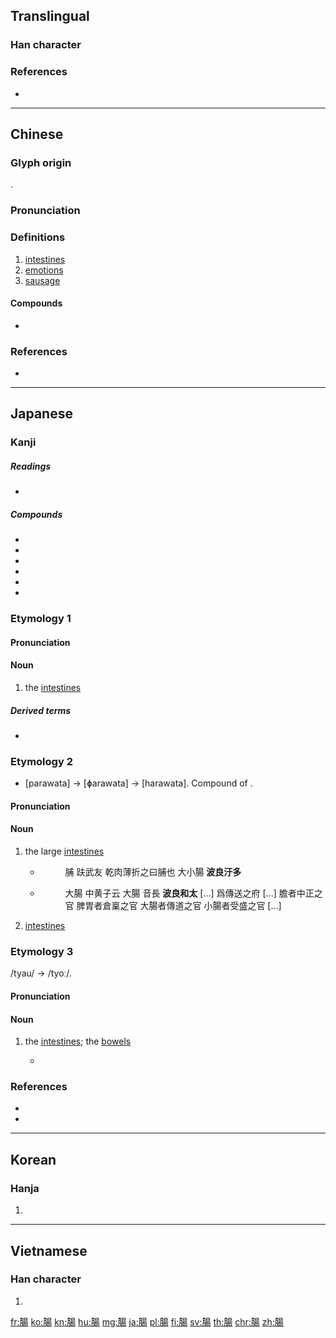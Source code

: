 {{character info/new}}
{{also|肠|膓}}
==Translingual==

===Han character===
{{Han char|rn=130|rad=肉|as=09|sn=13|four=76227|canj=BAMH|ids=⿰月昜}}

===References===
* {{Han ref|kx=0990.010|dkj=29721|dj=1442.070|hdz=32095.090|uh=8178|ud=33144|bh=B87A|bd=47226}}

----

==Chinese==
{{zh-forms|s=肠}}

===Glyph origin===
{{Han etym}}
{{Han compound|肉|昜|c1=s|c2=p|t1=body|ls=psc}}.

===Pronunciation===
{{zh-pron
|m=cháng
|c=coeng4,coeng4-2
|h=pfs=chhòng
|md=diòng
|mn=tn̂g/chhiân/chhiâng/tiông
|mn_note = tn̂g - vernacular; chhiâng/tiông - literary; chhiân - common variant
|w=3zan
|mc=y
|oc=y
|cat=n
}}

===Definitions===
{{zh-hanzi}}

# [[intestine]]s
# [[emotion]]s
# [[sausage]]

====Compounds====
* {{zh-l|粉腸}}

===References===
* {{R:nan:thcwdq}}

{{zh-cat|Anatomy}}

----

==Japanese==

===Kanji===
{{ja-kanji|rs=肉09|grade=4}}

=====Readings=====
* {{ja-readings|goon=[[じょう]] (jō)|kanon=[[ちょう]] (chō)|kun=[[はらわた]] (harawata), [[わた]] (wata)}}

=====Compounds=====
* {{ja-r|腸管|ちょうかん}}
* {{ja-r|胃腸|いちょう}}
* {{ja-r|十二指腸|じゅうにしちょう}}
* {{ja-r|小腸|しょうちょう}}
* {{ja-r|大腸|だいちょう}}
* {{ja-r|断腸|だんちょう}}

===Etymology 1===
{{ja-kanjitab|わた|yomi=k}}
{{rfe|lang=ja}}

====Pronunciation====
{{ja-pron|acc=2|y=k|わた}}

====Noun====
{{ja-noun|わた}}

# {{lb|ja|anatomy|sort=わた}} the [[intestine]]s

=====Derived terms=====
* {{ja-r|腸|はらわた}}

===Etymology 2===
{{ja-kanjitab|yomi=k|はらわた}}
* [parawata] → [ɸarawata] → [harawata]. Compound of {{compound|腹|tr1=hara|t1=stomach|腸|tr2=wata|t2=intestines|lang=ja}}.

====Pronunciation====
{{ja-pron|acc=3|acc2=h|acc3=4|y=k|はらわた}}

====Noun====
{{ja-noun|はらわた}}

# {{lb|ja|anatomy|sort=はらわた}} the large [[intestine]]s
#* {{RQ:Shin'yaku Kegonkyō Ongi Shiki}}
#*: 脯 趺武友 乾肉薄折之曰脯也 大小腸 '''波良汙多'''
#* {{RQ:Wamyō Ruijushō||}}
#*: 大腸 中黄子云 大腸 音長 '''波良和太''' [...] 爲傳送之府 [...] 膽者中正之官 脾胃者倉稟之官 大腸者傳道之官 小腸者受盛之官 [...]
# {{lb|ja|anatomy|sort=はらわた}} [[intestine|intestines]]

===Etymology 3===
{{ja-kanjitab|ちょう|yomi=o}}
/tyau/ → /tyoː/.

====Pronunciation====
{{ja-pron|acc=a|y=ko|ちょう}}

====Noun====
{{ja-noun|ちょう|hhira=ちやう}}

# {{lb|ja|anatomy|sort=ちょう}} the [[intestine]]s; the [[bowels]]
#* {{quote-book|genre=fiction||{{w|佐々木倫子|Noriko Sasaki|lang=ja}}|{{w|lang=ja|動物のお医者さん|{{ruby|{{lang|ja|[動](どう)[物](ぶつ)のお[医](い)[者](しゃ)さん}}}}}}|trans-title=The Veterinarian|location=Tokyo|publisher={{w|Hakusensha}}|date=Dec 15 1993|edition=36th|origdate=Mar 25 1990|isbn=4-592-11084-6|volume=3||23|{{ja-usex|年%頃の女%性が自%分の'''腸'''なんか見ていていいのだろうか|^とし%ごろ の じょ%せい が じ%ぶん の '''ちょう''' なんか みていて いい の だろうか|Is it okay for a woman of marriage age to look at her own '''guts'''?}}|language=Japanese}}

===References===
* {{R:Nara Ibun 3}}
* {{R:Wamyō Ruijushō}}

----

==Korean==

===Hanja===
{{ko-hanja|hangeul=[[장]]|eumhun=|mr=chang|y=cang}}

# {{defn|lang=ko|sort=肉09}}

----

==Vietnamese==

===Han character===
{{vi-hantu|[[tràng]], [[trường]], [[trướng]]|rs=肉09}}

# {{defn|lang=vi|sort=肉09}}

[[fr:腸]]
[[ko:腸]]
[[kn:腸]]
[[hu:腸]]
[[mg:腸]]
[[ja:腸]]
[[pl:腸]]
[[fi:腸]]
[[sv:腸]]
[[th:腸]]
[[chr:腸]]
[[zh:腸]]